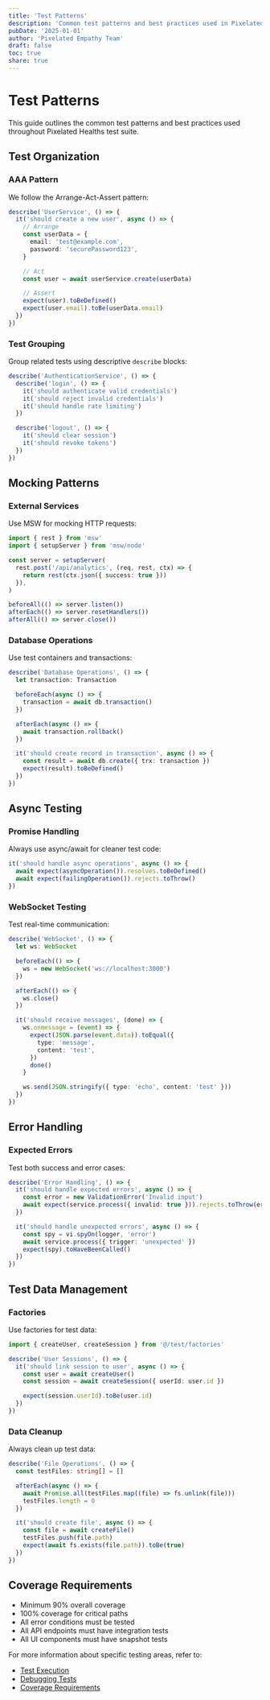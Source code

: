 ```yaml
---
title: 'Test Patterns'
description: 'Common test patterns and best practices used in Pixelated'
pubDate: '2025-01-01'
author: 'Pixelated Empathy Team'
draft: false
toc: true
share: true
---
```


# Test Patterns

This guide outlines the common test patterns and best practices used throughout Pixelated Healths test suite.

## Test Organization

### AAA Pattern

We follow the Arrange-Act-Assert pattern:

```typescript
describe('UserService', () => {
  it('should create a new user', async () => {
    // Arrange
    const userData = {
      email: 'test@example.com',
      password: 'securePassword123',
    }

    // Act
    const user = await userService.create(userData)

    // Assert
    expect(user).toBeDefined()
    expect(user.email).toBe(userData.email)
  })
})
```

### Test Grouping

Group related tests using descriptive `describe` blocks:

```typescript
describe('AuthenticationService', () => {
  describe('login', () => {
    it('should authenticate valid credentials')
    it('should reject invalid credentials')
    it('should handle rate limiting')
  })

  describe('logout', () => {
    it('should clear session')
    it('should revoke tokens')
  })
})
```

## Mocking Patterns

### External Services

Use MSW for mocking HTTP requests:

```typescript
import { rest } from 'msw'
import { setupServer } from 'msw/node'

const server = setupServer(
  rest.post('/api/analytics', (req, rest, ctx) => {
    return rest(ctx.json({ success: true }))
  }),
)

beforeAll(() => server.listen())
afterEach(() => server.resetHandlers())
afterAll(() => server.close())
```

### Database Operations

Use test containers and transactions:

```typescript
describe('Database Operations', () => {
  let transaction: Transaction

  beforeEach(async () => {
    transaction = await db.transaction()
  })

  afterEach(async () => {
    await transaction.rollback()
  })

  it('should create record in transaction', async () => {
    const result = await db.create({ trx: transaction })
    expect(result).toBeDefined()
  })
})
```

## Async Testing

### Promise Handling

Always use async/await for cleaner test code:

```typescript
it('should handle async operations', async () => {
  await expect(asyncOperation()).resolves.toBeDefined()
  await expect(failingOperation()).rejects.toThrow()
})
```

### WebSocket Testing

Test real-time communication:

```typescript
describe('WebSocket', () => {
  let ws: WebSocket

  beforeEach(() => {
    ws = new WebSocket('ws://localhost:3000')
  })

  afterEach(() => {
    ws.close()
  })

  it('should receive messages', (done) => {
    ws.onmessage = (event) => {
      expect(JSON.parse(event.data)).toEqual({
        type: 'message',
        content: 'test',
      })
      done()
    }

    ws.send(JSON.stringify({ type: 'echo', content: 'test' }))
  })
})
```

## Error Handling

### Expected Errors

Test both success and error cases:

```typescript
describe('Error Handling', () => {
  it('should handle expected errors', async () => {
    const error = new ValidationError('Invalid input')
    await expect(service.process({ invalid: true })).rejects.toThrow(error)
  })

  it('should handle unexpected errors', async () => {
    const spy = vi.spyOn(logger, 'error')
    await service.process({ trigger: 'unexpected' })
    expect(spy).toHaveBeenCalled()
  })
})
```

## Test Data Management

### Factories

Use factories for test data:

```typescript
import { createUser, createSession } from '@/test/factories'

describe('User Sessions', () => {
  it('should link session to user', async () => {
    const user = await createUser()
    const session = await createSession({ userId: user.id })

    expect(session.userId).toBe(user.id)
  })
})
```

### Data Cleanup

Always clean up test data:

```typescript
describe('File Operations', () => {
  const testFiles: string[] = []

  afterEach(async () => {
    await Promise.all(testFiles.map((file) => fs.unlink(file)))
    testFiles.length = 0
  })

  it('should create file', async () => {
    const file = await createFile()
    testFiles.push(file.path)
    expect(await fs.exists(file.path)).toBe(true)
  })
})
```

## Coverage Requirements

- Minimum 90% overall coverage
- 100% coverage for critical paths
- All error conditions must be tested
- All API endpoints must have integration tests
- All UI components must have snapshot tests

For more information about specific testing areas, refer to:

- [Test Execution](/testing/execution)
- [Debugging Tests](/testing/debugging)
- [Coverage Requirements](/testing/coverage)
